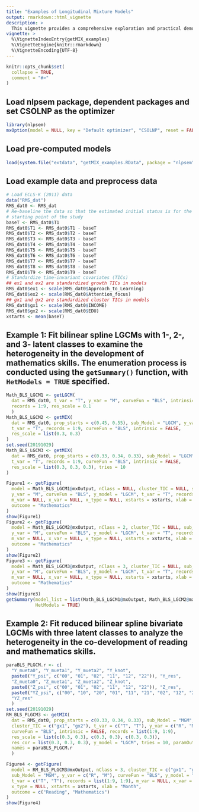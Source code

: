 ```yaml
---
title: "Examples of Longitudinal Mixture Models"
output: rmarkdown::html_vignette
description: > 
  This vignette provides a comprehensive exploration and practical demonstrations of the `getMIX()` function. This function is designed for the construction of multiple-group longitudinal models. The models produced by getLGCM(), getLCSM(), getTVC(), getMGM(), and getMediation() can all serve as sub-models within a multiple-group model.
vignette: >
  %\VignetteIndexEntry{getMIX_examples}
  %\VignetteEngine{knitr::rmarkdown}
  %\VignetteEncoding{UTF-8}
---
```


```r
knitr::opts_chunk$set(
  collapse = TRUE,
  comment = "#>"
)
```

## Load nlpsem package, dependent packages and set CSOLNP as the optimizer
```r
library(nlpsem)
mxOption(model = NULL, key = "Default optimizer", "CSOLNP", reset = FALSE)
```

## Load pre-computed models
```r
load(system.file("extdata", "getMIX_examples.RData", package = "nlpsem"))
```

## Load example data and preprocess data
```r
# Load ECLS-K (2011) data
data("RMS_dat")
RMS_dat0 <- RMS_dat
# Re-baseline the data so that the estimated initial status is for the
# starting point of the study
baseT <- RMS_dat0$T1
RMS_dat0$T1 <- RMS_dat0$T1 - baseT
RMS_dat0$T2 <- RMS_dat0$T2 - baseT
RMS_dat0$T3 <- RMS_dat0$T3 - baseT
RMS_dat0$T4 <- RMS_dat0$T4 - baseT
RMS_dat0$T5 <- RMS_dat0$T5 - baseT
RMS_dat0$T6 <- RMS_dat0$T6 - baseT
RMS_dat0$T7 <- RMS_dat0$T7 - baseT
RMS_dat0$T8 <- RMS_dat0$T8 - baseT
RMS_dat0$T9 <- RMS_dat0$T9 - baseT
# Standardize time-invariant covariates (TICs)
## ex1 and ex2 are standardized growth TICs in models
RMS_dat0$ex1 <- scale(RMS_dat0$Approach_to_Learning)
RMS_dat0$ex2 <- scale(RMS_dat0$Attention_focus)
## gx1 and gx2 are standardized cluster TICs in models
RMS_dat0$gx1 <- scale(RMS_dat0$INCOME)
RMS_dat0$gx2 <- scale(RMS_dat0$EDU)
xstarts <- mean(baseT)
```

## Example 1: Fit bilinear spline LGCMs with 1-, 2-, and 3- latent classes to examine the heterogeneity in the development of mathematics skills. The enumeration process is conducted using the `getSummary()` function, with `HetModels = TRUE` specified.
```r
Math_BLS_LGCM1 <- getLGCM(
  dat = RMS_dat0, t_var = "T", y_var = "M", curveFun = "BLS", intrinsic = FALSE, 
  records = 1:9, res_scale = 0.1
  )
Math_BLS_LGCM2 <- getMIX(
  dat = RMS_dat0, prop_starts = c(0.45, 0.55), sub_Model = "LGCM", y_var = "M", 
  t_var = "T", records = 1:9, curveFun = "BLS", intrinsic = FALSE, 
  res_scale = list(0.3, 0.3)
)
set.seed(20191029)
Math_BLS_LGCM3 <- getMIX(
  dat = RMS_dat0, prop_starts = c(0.33, 0.34, 0.33), sub_Model = "LGCM", y_var = "M", 
  t_var = "T", records = 1:9, curveFun = "BLS", intrinsic = FALSE, 
  res_scale = list(0.3, 0.3, 0.3), tries = 10
)
```

```r
Figure1 <- getFigure(
  model = Math_BLS_LGCM1@mxOutput, nClass = NULL, cluster_TIC = NULL, sub_Model = "LGCM",
  y_var = "M", curveFun = "BLS", y_model = "LGCM", t_var = "T", records = 1:9,
  m_var = NULL, x_var = NULL, x_type = NULL, xstarts = xstarts, xlab = "Month",
  outcome = "Mathematics"
)
show(Figure1)
Figure2 <- getFigure(
  model = Math_BLS_LGCM2@mxOutput, nClass = 2, cluster_TIC = NULL, sub_Model = "LGCM",
  y_var = "M", curveFun = "BLS", y_model = "LGCM", t_var = "T", records = 1:9,
  m_var = NULL, x_var = NULL, x_type = NULL, xstarts = xstarts, xlab = "Month",
  outcome = "Mathematics"
)
show(Figure2)
Figure3 <- getFigure(
  model = Math_BLS_LGCM3@mxOutput, nClass = 3, cluster_TIC = NULL, sub_Model = "LGCM",
  y_var = "M", curveFun = "BLS", y_model = "LGCM", t_var = "T", records = 1:9,
  m_var = NULL, x_var = NULL, x_type = NULL, xstarts = xstarts, xlab = "Month",
  outcome = "Mathematics"
)
show(Figure3)
getSummary(model_list = list(Math_BLS_LGCM1@mxOutput, Math_BLS_LGCM2@mxOutput, Math_BLS_LGCM3@mxOutput),
           HetModels = TRUE)
```

## Example 2: Fit reduced bilinear spline bivariate LGCMs with three latent classes to analyze the heterogeneity in the co-development of reading and mathematics skills.
```r
paraBLS_PLGCM.r <- c(
  "Y_mueta0", "Y_mueta1", "Y_mueta2", "Y_knot", 
  paste0("Y_psi", c("00", "01", "02", "11", "12", "22")), "Y_res",
  "Z_mueta0", "Z_mueta1", "Z_mueta2", "Z_knot", 
  paste0("Z_psi", c("00", "01", "02", "11", "12", "22")), "Z_res",
  paste0("YZ_psi", c("00", "10", "20", "01", "11", "21", "02", "12", "22")),
  "YZ_res"
  )
set.seed(20191029)
RM_BLS_PLGCM3 <- getMIX(
  dat = RMS_dat0, prop_starts = c(0.33, 0.34, 0.33), sub_Model = "MGM", 
  cluster_TIC = c("gx1", "gx2"), t_var = c("T", "T"), y_var = c("R", "M"), 
  curveFun = "BLS", intrinsic = FALSE, records = list(1:9, 1:9), 
  res_scale = list(c(0.3, 0.3), c(0.3, 0.3), c(0.3, 0.3)), 
  res_cor = list(0.3, 0.3, 0.3), y_model = "LGCM", tries = 10, paramOut = TRUE, 
  names = paraBLS_PLGCM.r
  )
```

```r
Figure4 <- getFigure(
  model = RM_BLS_PLGCM3@mxOutput, nClass = 3, cluster_TIC = c("gx1", "gx2"), 
  sub_Model = "MGM", y_var = c("R", "M"), curveFun = "BLS", y_model = "LGCM",
  t_var = c("T", "T"), records = list(1:9, 1:9), m_var = NULL, x_var = NULL, 
  x_type = NULL, xstarts = xstarts, xlab = "Month", 
  outcome = c("Reading", "Mathematics")
)
show(Figure4)
```



